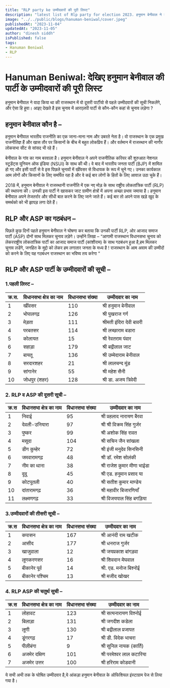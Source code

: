 ```yaml
---
title: "RLP party ke उम्मीदवारों की पूरी लिस्ट"
description: "latest list of Rlp party for election 2023. हनुमान बेनीवाल ने वादा किया था की राजस्थान में वो दूसरी पार्टीयो सेे पहले उम्मीदवारों की सूची निकलेंगे।"
image: "../../public/blogs/hanuman-beniwal/cover.jpeg"
publishedAt: "2023-11-04"
updatedAt: "2023-11-05"
author: "dinesh siddh"
isPublished: false
tags: 
- Hanuman Beniwal
- RLP
---
```


# Hanuman Beniwal: देखिए हनुमान बेनीवाल की पार्टी के उम्मीदवारों की पूरी लिस्ट 
हनुमान बेनीवाल ने वादा किया था की राजस्थान में वो दूसरी पार्टीयो सेे पहले उम्मीदवारों की सूची निकलेंगे, और ऐसा हि हूवा। आइए देखते है इस चुनाव में आरएलपी पार्टी से कौन-कौन कहां से चुनाव लड़ेगा ?

## हनुमान बेनीवाल कौन है –
हनुमान बेनीवाल भारतीय राजनीति का एक जाना-माना नाम और उबरते नेता है। वो राजस्थान के एक प्रमुख राजनीतिज्ञ हैं और खास तौर पर किसानों के बीच में बहुत लोकप्रिय हैं। और वर्तमान में राजस्थान की नागौर लोकसभा सीट से सांसद भी रहे हैं। 

बेनीवाल के गांव का नाम बरवाला है।
हनुमान बेनीवाल ने अपने राजनीतिक करियर की शुरुआत नेशनल स्टूडेंट्स यूनियन ऑफ इंडिया (NSUI) के साथ की थी। वे बाद में भारतीय जनता पार्टी (BJP) में शामिल हो गए और इसी पार्टी से वे इस पिछले चुनावों में खींवसर से विधायक के रूप में चुने गए। उनका कार्यकाल आम लोगों और किसानों के लिए समर्पित रहा है और वे कई बार लोगों के हितों के लिए आवाज़ उठा चुके हैं।

2018 में, हनुमान बेनीवाल ने राजस्थानी राजनीति में एक नए मोड़ के साथ राष्ट्रीय लोकतांत्रिक पार्टी (RLP) की स्थापना की। उनकी इस पार्टी ने खासकर जाट ग्रामीण क्षेत्रों में अपना अच्छा प्रभाव जमाया है।
हनुमान बेनीवाल अपने तेजतर्रार और सीधी बात करने के लिए जाने जाते हैं। कई बार तो अपने पास खड़े खुद के समर्थको को भी झापड़ लगा देते हैं।

## RLP और ASP का गठबंधन –
पिछले कुछ दिनों पहले हनुमान बेनीवाल ने घोषणा कर बताया कि उनकी पार्टी RLP, ओर आजाद समाज पार्टी (ASP) दोनों साथ मिलकर चुनाव लड़ेगे। उन्होंने लिखा – “आगामी राजस्थान विधानसभा चुनाव को लेकरराष्ट्रीय लोकतांत्रिक पार्टी का आजाद समाज पार्टी (कांशीराम) के साथ गठबंधन हुआ है,हम मिलकर चुनाव लडेंगे, जनहित के मुद्दो को लेकर हम लगातार जनता के मध्य है ! राजस्थान के आम अवाम की उम्मीदों को करने के लिए यह गठबंधन राजस्थान का भविष्य तय करेगा ”

 ##  RLP और ASP पार्टी के उम्मीदवारों की सूची –


### 1.पहली लिस्ट –
| क्र.स. | विधानसभा क्षेत्र का नाम | विधानसभा संख्या | उम्मीदवार का नाम |
|-------|----------------------|---------------|-----------------|
| 1     |         खींवसर             |   110         |श्री हनुमान बेनीवाल                 |
| 2     |             भोपालगढ़         |      126         |      श्री पुखराज गर्ग           |
| 3     |           मेड़ता           |     111          |        श्रीमती इंदिरा देवी बावरी       |
| 4     |          परबतसर            |       114        |    श्री लच्छाराम बडारा             |
| 5     |             कोलायत         |        15       |        श्री रेवतराम पंवार         |
| 6     |      सहाड़ा                |        179       |   श्री बद्रीलाल जाट              |
| 7     |        बायतू              |     136          |    श्री उम्मेदाराम बेनीवाल             |
| 8     |   सरदारशहर                   |     21          |   श्री लालचन्द मूंड              |
| 9     |      सांगानेर                |   55            |     श्री महेश सैनी            |
|   10    |     जोधपुर (शहर)                 |     128          | श्री डा. अजय त्रिवेदी                | 


### 2. RLP व ASP की दूसरी सूची –

| क्र.स | विधानसभा क्षेत्र का नाम | विधानसभा संख्या | उम्मीदवार का नाम          |
|------|----------------------|---------------|--------------------------|
| 1    | निवाई                | 95            | श्री प्रहलाद नारायण बैरवा   |
| 2    | देवली-उनियारा         | 97            | श्री श्री विक्रम सिंह गुर्जर   |
| 3    | पुष्कर                 | 99            | श्री अशोक सिंह रावत        |
| 4    | मसूदा                 | 104           | श्री सचिन जैन सांखला        |
| 5    | डीग कुम्हेर             | 72            | श्री इंजी मनुदेव सिनसिनी     |
| 6    | जमवारामगढ़            | 48            | श्री डॉ. रमेश सोलंकी        |
| 7    | नीम का थाना          | 38            | श्री राजेश कुमार मीणा भाईडा |
| 8    | दूदू                   | 45            | श्री एड. हनुमान प्रसाद या   |
| 9    | कोटपूतली              | 40            | श्री सतीश कुमार माण्डेय      |
| 10   | दांतारामगढ़            | 36            | श्री महावीर बिजारणियाँ     |
| 11   | लक्ष्मणगढ़              | 33            | श्री विजयपाल सिंह बगड़िया   |

### 3.उम्मीदवारों की तीसरी सूची – 



| क्र.स | विधानसभा क्षेत्र का नाम | विधानसभा संख्या | उम्मीदवार का नाम      |
|------|----------------------|---------------|----------------------|
| 1    | कपासन                | 167           | श्री आनंदी राम खटीक    |
| 2    | आसीद                 | 177           | श्री धनराज गुर्जर       |
| 3    | खाजुवाला              | 12            | श्री जयप्रकाश बांगड़वा   |
| 4    | लूणकरणसर              | 16            | श्री शिवदान मेघवाल     |
| 5    | बीकानेर पूर्व           | 14            | श्री. एड. मनोज बिश्नोई |
| 6    | बीकानेर पश्चिम         | 13            | श्री मजीद खोखर        |

### 4. RLP ASP की चतुर्थ सुची –

| क्र.स | विधानसभा क्षेत्र का नाम   | विधानसभा संख्या  | उम्मीदवार का नाम |
|---|---|---|---|
| 1 | लोहावट | 123 | श्री सत्यनारायण विश्नोई   |
| 2 | बिलाड़ा | 131 | श्री जगदीश कडेला  |
| 3 | लूणी | 130 | श्री बद्रीलाल प्रजापत   |
| 4 | डूंगरगढ़    | 17 | श्री डी. विदेक भाचरा  |
| 5 | पीलीबंगा | 9 | श्री सुनिल नायक (कार्ति)   |
| 6 | अजमेर दक्षिण  | 101 | श्री परमेश्वर लाल कटारिया   |
| 7 | अजमेर उत्तर  | 100 | श्री हरिराम कोडवानी |


ये सभी अभी तक के घोषित उम्मीदवार है,ये आंकड़ा हनुमान बेनीवाल के ऑफिशियल इंस्टाग्राम पेज से लिया गया है।
